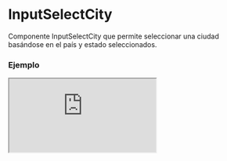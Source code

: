 
# InputSelectCity

Componente InputSelectCity que permite seleccionar una ciudad basándose en el país y estado seleccionados.

### Ejemplo

<Iframe minHeightIframe="30dvh" src="https://fenextjs-component-storybook.vercel.app/iframe.html?args=&id=input-inputselectcity--index&viewMode=story" />

### Importacion

Para importar el componente InputSelectCity, se puede hacer desde fenextjs

```tsx copy
import { InputSelectCity } from "fenextjs";
```

### Parametros

| Parametro | Tipo | Requerido | Default | Descripcion |
| --------- | ---- | --------- | ------- | ----------- |
| country | CountryProps | no | undefined | El país seleccionado, utilizado para filtrar las ciudades disponibles. |
| state | StateProps | no | undefined | El estado seleccionado, utilizado para filtrar las ciudades disponibles. |
| ...props | InputSelectTProps\<CityProps\> | no |  | Cualquier otra propiedad que extiende de InputSelectTProps. |

### Storybook

Para ver el storybook del componente lo puede hacer con este [link](https://fenextjs-component-storybook.vercel.app/?path=/story/input-inputselectcity--index)

### Usos

- Básico

```tsx copy

<InputSelectCity
    country={{ name: "United States", isoCode: "US" }}
    state={{ name: "California", isoCode: "CA" }}
/>
```

- InputSelectCity sin estado

```tsx copy

<InputSelectCity
    country={{ name: "United States", isoCode: "US" }}
/>
```

- InputSelectCity con todas las ciudades

```tsx copy

<InputSelectCity />
```

